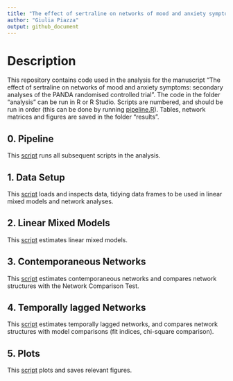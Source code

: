 ```yaml
---
title: "The effect of sertraline on networks of mood and anxiety symptoms: secondary analyses of the PANDA randomised controlled trial"
author: "Giulia Piazza"
output: github_document
---
```


# Description

This repository contains code used in the analysis for the manuscript "The effect of sertraline on networks of mood and anxiety symptoms: secondary analyses of the PANDA randomised controlled trial". The code in the folder "analysis" can be run in R or R Studio. Scripts are numbered, and should be run in order (this can be done by running [pipeline.R](https://github.com/giuliapiazza18/PANDAnet-2/blob/main/analysis/0_pipeline.R)). Tables, network matrices and figures are saved in the folder "results".


## 0. Pipeline

This [script](https://github.com/giuliapiazza18/PANDAnet-2/blob/main/analysis/0_pipeline.R) runs all subsequent scripts in the analysis.

## 1. Data Setup

This [script](https://github.com/giuliapiazza18/PANDAnet-2/blob/main/analysis/1_data_setup.R) loads and inspects data, tidying data frames to be used in linear mixed models and network analyses.

## 2. Linear Mixed Models

This [script](https://github.com/giuliapiazza18/PANDAnet-2/blob/main/analysis/2_lmm.R) estimates linear mixed models.

## 3. Contemporaneous Networks

This [script](https://github.com/giuliapiazza18/PANDAnet-2/blob/main/analysis/3_contemporaneous_networks.R) estimates contemporaneous networks and compares network structures with the Network Comparison Test.

## 4. Temporally lagged Networks

This [script](https://github.com/giuliapiazza18/PANDAnet-2/blob/main/analysis/4_temporally_lagged_networks.R) estimates temporally lagged networks, and compares network structures with model comparisons (fit indices, chi-square comparison).

## 5. Plots

This [script](https://github.com/giuliapiazza18/PANDAnet-2/blob/main/analysis/5_plots.R) plots and saves relevant figures.
